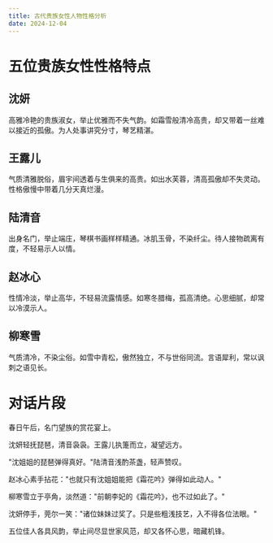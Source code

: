 ---
title: 古代贵族女性人物性格分析
date: 2024-12-04
---

# 五位贵族女性性格特点

## 沈妍
高雅冷艳的贵族淑女，举止优雅而不失气韵。如霜雪般清冷高贵，却又带着一丝难以接近的孤傲。为人处事讲究分寸，琴艺精湛。

## 王露儿
气质清雅脱俗，眉宇间透着与生俱来的高贵。如出水芙蓉，清高孤傲却不失灵动。性格傲慢中带着几分天真烂漫。

## 陆清音
出身名门，举止端庄，琴棋书画样样精通。冰肌玉骨，不染纤尘。待人接物疏离有度，不轻易示人以情。

## 赵冰心
性情冷淡，举止高华，不轻易流露情感。如寒冬腊梅，孤高清绝。心思细腻，却常以冷漠示人。

## 柳寒雪
气质清冷，不染尘俗。如雪中青松，傲然独立，不与世俗同流。言语犀利，常以讽刺之语见长。

# 对话片段

春日午后，名门望族的赏花宴上。

沈妍轻抚琵琶，清音袅袅。王露儿执箑而立，凝望远方。

"沈姐姐的琵琶弹得真好。"陆清音浅酌茶盏，轻声赞叹。

赵冰心素手拈花："也就只有沈姐姐能把《霜花吟》弹得如此动人。"

柳寒雪立于亭角，淡然道："前朝李妃的《霜花吟》，也不过如此了。"

沈妍停手，莞尔一笑："诸位妹妹过奖了。只是些粗浅技艺，入不得各位法眼。"

五位佳人各具风韵，举止间尽显世家风范，却又各怀心思，暗藏机锋。